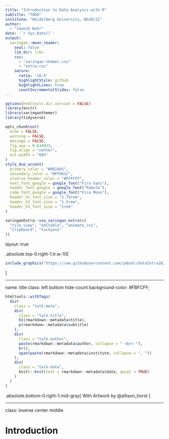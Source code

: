 ```yaml
---
title: "Introduction to Data Analysis with R"
subtitle: "TODO"
institute: "Heidelberg University, WS20/21"
author: 
  - "Jannik Buhr"
date: '`r Sys.Date()`'
output:
  xaringan::moon_reader:
    seal: false
    lib_dir: libs
    css:
      - "xaringan-themer.css"
      - "extra.css"
    nature:
      ratio: '16:9'
      highlightStyle: github
      highlightLines: true
      countIncrementalSlides: false
---
```


```r
options(htmltools.dir.version = FALSE)
library(knitr)
library(xaringanthemer)
library(tidyverse)

opts_chunk$set(
  echo = FALSE,
  warning = FALSE,
  message = FALSE,
  fig.asp = 0.618033,
  fig.align = "center",
  out.width = "60%"
)
style_duo_accent(
  primary_color = "#002ab5",
  secondary_color = "#FF961C",
  inverse_header_color = "#FFFFFF",
  text_font_google = google_font("Fira Sans"),
  header_font_google = google_font("Roboto"),
  code_font_google = google_font("Fira Mono"),
  header_h1_font_size = "2.75rem",
  header_h2_font_size = "1.5rem",
  header_h3_font_size = "1rem"
)

xaringanExtra::use_xaringan_extra(c(
  "tile_view", "editable", "animate_css",
  "clipboard", "tachyons"
))
```

layout: true

.absolute.top-0.right-1.tr.w-10[
```r
include_graphics("https://raw.githubusercontent.com/jmbuhr/dataIntro20/master/images/hex.png")
```
]

---

name: title
class: left bottom hide-count
background-color: #FBFCFF;

```r
htmltools::withTags(
  div(
    class = "talk-meta",
    div(
      class = "talk-title",
      h1(rmarkdown::metadata$title),
      p(rmarkdown::metadata$subtitle)
    ),
    div(
      class = "talk-author",
      paste(rmarkdown::metadata$author, collapse = " <br> "),
      br(),
      span(paste(rmarkdown::metadata$institute, collapse = ", "))
    ),
    div(
      class = "talk-date",
      knitr::knit(text = rmarkdown::metadata$date, quiet = TRUE)
    )
  )
)
```

.absolute.bottom-0.right-1.mid-gray[
With Artwork by @allison_horst
]

---

class: inverse center middle

# Introduction

